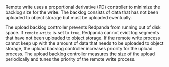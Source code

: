 Remote write uses a proportional derivative (PD) controller to minimize the backlog size for the write. The backlog consists of data that has not been uploaded to object storage but must be uploaded eventually. 

The upload backlog controller prevents Redpanda from running out of disk space. If `remote.write` is set to `true`, Redpanda cannot evict log segments that have not been uploaded to object storage. If the remote write process cannot keep up with the amount of data that needs to be uploaded to object storage, the upload backlog controller increases priority for the upload process. The upload backlog controller measures the size of the upload periodically and tunes the priority of the remote write process.
